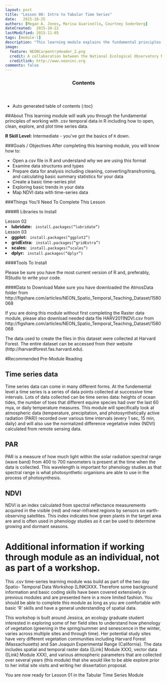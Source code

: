 ```yaml
---
layout: post
title: "Lesson 00: Intro to Tabular Time Series"
date:   2015-10-25
authors: [Megan A. Jones, Marisa Guarinello, Courtney Soderberg]
dateCreated:  2015-10-22
lastModified: 2015-11-05
tags: [module-1]
description: "This learning module explains the fundamental principles, functions, and metadata that you need to work with tabular (.csv) temporal data in R."
image:
  feature: NEONCarpentryHeader_2.png
  credit: A collaboration between the National Ecological Observatory Network (NEON) and Data Carpentry
  creditlink: http://www.neoninc.org
comments: false
---
```


<section id="table-of-contents" class="toc">
  <header>
    <h3>Contents</h3>
  </header>
<div id="drawer" markdown="1">
*  Auto generated table of contents
{:toc}
</div>
</section><!-- /#table-of-contents -->


##About
This learning module will walk you through the fundamental principles of working 
with .csv temporal data in R including how to open, clean, explore, and plot 
time series data. 

<div id="objectives" markdown="1">

**R Skill Level:** Intermediate - you've got the basics of `R` down.

###Goals / Objectives
After completing this learning module, you will know how to:

  * Open a csv file in R and understand why we are using this format
  * Examine data structures and types
  * Prepare data for analysis including cleaning, converting/transfroming, and
calculating basic summary statistics for your data
  * Create a basic time-series plot
  * Exploring basic trends in your data
  * Map NDVI data with time-series data

###Things You'll Need To Complete This Lesson

####R Libraries to Install

Lesson 02
<li><strong>lubridate:</strong> <code> install.packages("lubridate")</code></li>

Lesson 03
<li><strong>ggplot:</strong> <code> install.packages("ggplot2")</code></li>
<li><strong>gridExtra:</strong> <code> install.packages("gridExtra")</code></li>
<li><strong>scales:</strong> <code> install.packages("scales")</code></li>
<li><strong>dplyr:</strong> <code> install.packages("dplyr")</code></li>


####Tools To Install

Please be sure you have the most current version of R and, preferably,
RStudio to write your code.

####Data to Download
Make sure you have downloaded the AtmosData folder from
http://figshare.com/articles/NEON_Spatio_Temporal_Teaching_Dataset/1580068

If you are doing this module without first completing the Raster data module, 
please also download  needed data file HARV2011NDVI.csv from 
http://figshare.com/articles/NEON_Spatio_Temporal_Teaching_Dataset/1580068

The data used to create the files in this dataset were collected at Harvard 
Forest.  The entire dataset can be accessed from their website 
(http://harvardforest.fas.harvard.edu).

</div>

#Recommended Pre-Module Reading

## Time series data
Time series data can come in many different forms.  At the fundemental level a 
time series is a series of data points collected at successive time intervals. 
Lots of data collected can be time series data: heights of ocean tides, the 
number of toes that different equine species had over the last 60 mya, or daily 
temperature measures.  This module will specifically look at atmospheric data 
(temperature, precipitation, and photosynthetically active radiation (PAR)) 
recorded over various time intervals (every 1 sec, 15 min, daily) and will also use
the normalized difference vegetative index (NDVI) calculated from remote sensing
data.
 
## PAR
PAR is a measure of how much light within the solar radiation spectral range 
(wave band) from 400 to 700 nanometers is present at the time when the data is 
collected.  This wavelength is important for phenology studies as that spectral
range is what photosynthetic organisms are able to use in the process of 
photosynthesis.

## NDVI
NDVI is an index calculated from spectral reflectance measurements acquired in 
the visible (red) and near-infrared regions by sensors on earth-observing satellites.
This index indicates how green plants in the target area are and is often
used in phenology studies as it can be used to determine growing and dormant seasons.

# Additional information if working through module as an individual, not as part of a workshop. 
This .csv time-series learning module was build as part of the two day Spatio-
Temporal Data Workshop [LINK]XXX. Therefore some background information and 
basic coding skills have been covered extensively in previous modules and are
presented here in a more limited fashion. You should be able to complete this 
module as long as you are comfortable with basic 'R' skills and have a general
understanding of spatial data.   

This workshop is built around Jessica, an ecology graduate student interested in
exploring some of her field sites to understand how phenology of vegetation 
(greening in the spring/summer and senescence in the winter, varies across 
multiple sites and through time). Her potential study sites have very different 
vegetation communities including Harvard Forest (Massachusetts) and San Joaquin 
Experimental Range (California). The data includes spatial and temporal raster 
data ([Link] Module XXX), vector data ([Link] Module XXX), and various 
atmospheric parameters that are collected over several years (this module) that 
she would like to be able explore prior to her initial site visits and writing 
her dissertation proposal. 

 

You are now ready for Lesson 01 in the Tabular Time Series Module

